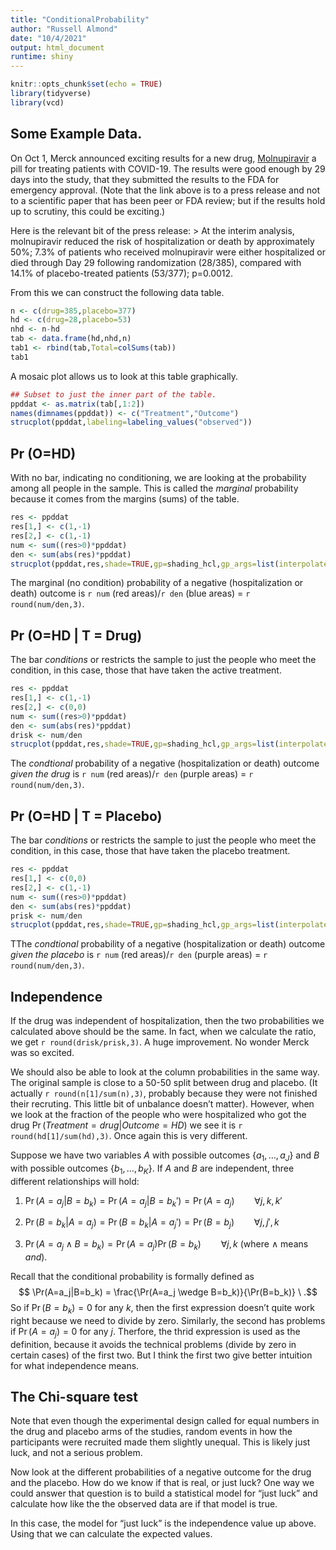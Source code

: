 ```yaml
---
title: "ConditionalProbability"
author: "Russell Almond"
date: "10/4/2021"
output: html_document
runtime: shiny
---
```


```r
knitr::opts_chunk$set(echo = TRUE)
library(tidyverse)
library(vcd)
```

## Some Example Data.

On Oct 1, Merck announced exciting results for a new drug, [Molnupiravir](https://www.merck.com/news/merck-and-ridgebacks-investigational-oral-antiviral-molnupiravir-reduced-the-risk-of-hospitalization-or-death-by-approximately-50-percent-compared-to-placebo-for-patients-with-mild-or-moderat/)
a pill for treating patients with COVID-19.  The results were good enough by 29 days into the study, that they submitted the results to the FDA for emergency approval.  (Note that the link above is to a press release and not to a scientific paper that has been peer or FDA review; but if the results hold up to scrutiny, this could be exciting.)

Here is the relevant bit of the press release:
> At the interim analysis, molnupiravir reduced the risk of hospitalization or death by approximately 50%; 7.3% of patients who received molnupiravir were either hospitalized or died through Day 29 following randomization (28/385), compared with 14.1% of placebo-treated patients (53/377); p=0.0012. 

From this we can construct the following data table.
```r
n <- c(drug=385,placebo=377)
hd <- c(drug=28,placebo=53)
nhd <- n-hd
tab <- data.frame(hd,nhd,n)
tab1 <- rbind(tab,Total=colSums(tab))
tab1
```

A mosaic plot allows us to look at this table graphically.
```r
## Subset to just the inner part of the table.
ppddat <- as.matrix(tab[,1:2])
names(dimnames(ppddat)) <- c("Treatment","Outcome")
strucplot(ppddat,labeling=labeling_values("observed"))

```



## Pr (O=HD)

With no bar, indicating no conditioning, we are looking at the probability among all people in the sample.  This is called the _marginal_ probability because it comes from the margins (sums) of the table.


```r
res <- ppddat
res[1,] <- c(1,-1)
res[2,] <- c(1,-1)
num <- sum((res>0)*ppddat)
den <- sum(abs(res)*ppddat)
strucplot(ppddat,res,shade=TRUE,gp=shading_hcl,gp_args=list(interpolate=c(.1,.9)),labeling=labeling_values("observed"),legend=FALSE)

```

The marginal (no condition) probability of a negative (hospitalization or death) outcome is `r num` (red areas)/`r den` (blue areas) = `r round(num/den,3)`.


## Pr (O=HD | T = Drug)


The bar _conditions_ or restricts the sample to just the people who meet the condition, in this case, those that have taken the active treatment.


```r
res <- ppddat
res[1,] <- c(1,-1)
res[2,] <- c(0,0)
num <- sum((res>0)*ppddat)
den <- sum(abs(res)*ppddat)
drisk <- num/den
strucplot(ppddat,res,shade=TRUE,gp=shading_hcl,gp_args=list(interpolate=c(.1,.9)),labeling=labeling_values("observed"),legend=FALSE)

```

The _condtional_ probability of a negative (hospitalization or death) outcome _given the drug_ is `r num` (red areas)/`r den` (purple areas) = `r round(num/den,3)`.

## Pr (O=HD | T = Placebo)


The bar _conditions_ or restricts the sample to just the people who meet the condition, in this case, those that have taken the placebo treatment.


```r
res <- ppddat
res[1,] <- c(0,0)
res[2,] <- c(1,-1)
num <- sum((res>0)*ppddat)
den <- sum(abs(res)*ppddat)
prisk <- num/den
strucplot(ppddat,res,shade=TRUE,gp=shading_hcl,gp_args=list(interpolate=c(.1,.9)),labeling=labeling_values("observed"),legend=FALSE)

```

TThe _condtional_ probability of a negative (hospitalization or death) outcome _given the placebo_ is `r num` (red areas)/`r den` (purple areas) = `r round(num/den,3)`.

## Independence

If the drug was independent of hospitalization, then the two probabilities we calculated above should be the same.  In fact, when we calculate the ratio, we get `r round(drisk/prisk,3)`.  A huge improvement.  No wonder Merck was so excited.

We should also be able to look at the column probabilities in the same way.  The original sample is close to a 50-50 split between drug and placebo.  (It actually `r round(n[1]/sum(n),3)`, probably because they were not finished their recruting.  This little bit of unbalance doesn't matter).  However, when we look at the fraction of the people who were hospitalized who got the drug $\Pr(Treatment=drug | Outcome=HD)$ we see it is `r round(hd[1]/sum(hd),3)`.  Once again this is very different.

Suppose we have two variables $A$ with possible outcomes $\{a_1,\ldots,a_J\}$ and $B$ with possible outcomes $\{b_1,\ldots,b_K\}$.  If $A$ and $B$ are independent, three different relationships will hold:

1. $\Pr(A=a_j | B=b_k) = \Pr(A=a_j | B=b_k') = \Pr(A=a_j) \qquad \forall j,k,k'$ 

2. $\Pr(B=b_k | A=a_j) = \Pr(B=b_k | A=a_j') = \Pr(B=b_j) \qquad \forall j,j',k$

3. $\Pr(A=a_j \wedge B=b_k) = \Pr(A=a_j) \Pr(B=b_k) \qquad \forall j,k$
(where $\wedge$ means _and_).

Recall that the conditional probability is formally defined as
$$ \Pr(A=a_j|B=b_k) = \frac{\Pr(A=a_j \wedge B=b_k)}{\Pr(B=b_k)} \ .$$
So if $\Pr(B=b_k)=0$ for any $k$, then the first expression doesn't quite work right because we need to divide by zero.  Similarly, the second has problems if $\Pr(A=a_j)=0$ for any $j$.  Therfore, the thrid expression is used as the definition, because it avoids the technical problems (divide by zero in certain cases) of the first two.  But I think the first two give better intuition for what independence means.

## The Chi-square test

Note that even though the experimental design called for equal numbers in the drug and placebo arms of the studies, random events in how the participants were recruited made them slightly unequal.  This is likely just luck, and not a serious problem.  

Now look at the different probabilities of a negative outcome for the drug and the placebo.  How do we know if that is real, or just luck?  One way we could answer that question is to build a statistical model for "just luck" and calculate how like the the observed data are if that model is true.

In this case, the model for "just luck" is the independence value up above.  Using that we can calculate the expected values.



